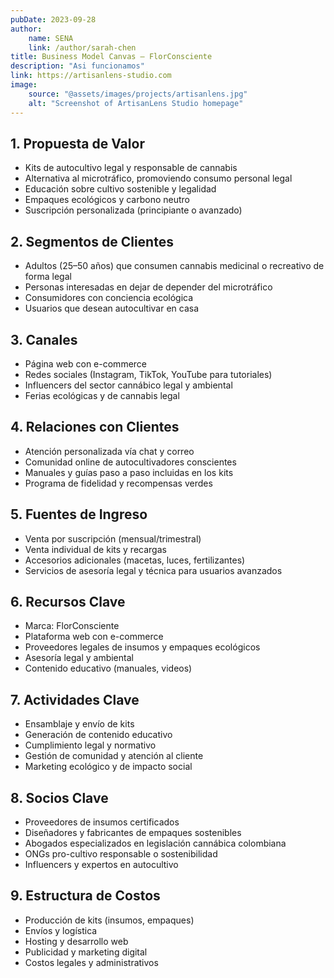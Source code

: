 ```yaml
---
pubDate: 2023-09-28
author:
    name: SENA
    link: /author/sarah-chen
title: Business Model Canvas – FlorConsciente
description: "Asi funcionamos"
link: https://artisanlens-studio.com
image:
    source: "@assets/images/projects/artisanlens.jpg"
    alt: "Screenshot of ArtisanLens Studio homepage"
---
```


## 1. Propuesta de Valor

- Kits de autocultivo legal y responsable de cannabis
- Alternativa al microtráfico, promoviendo consumo personal legal
- Educación sobre cultivo sostenible y legalidad
- Empaques ecológicos y carbono neutro
- Suscripción personalizada (principiante o avanzado)

## 2. Segmentos de Clientes

- Adultos (25–50 años) que consumen cannabis medicinal o recreativo de forma legal
- Personas interesadas en dejar de depender del microtráfico
- Consumidores con conciencia ecológica
- Usuarios que desean autocultivar en casa

## 3. Canales

- Página web con e-commerce
- Redes sociales (Instagram, TikTok, YouTube para tutoriales)
- Influencers del sector cannábico legal y ambiental
- Ferias ecológicas y de cannabis legal

## 4. Relaciones con Clientes

- Atención personalizada vía chat y correo
- Comunidad online de autocultivadores conscientes
- Manuales y guías paso a paso incluidas en los kits
- Programa de fidelidad y recompensas verdes

## 5. Fuentes de Ingreso

- Venta por suscripción (mensual/trimestral)
- Venta individual de kits y recargas
- Accesorios adicionales (macetas, luces, fertilizantes)
- Servicios de asesoría legal y técnica para usuarios avanzados

## 6. Recursos Clave

- Marca: FlorConsciente
- Plataforma web con e-commerce
- Proveedores legales de insumos y empaques ecológicos
- Asesoría legal y ambiental
- Contenido educativo (manuales, videos)

## 7. Actividades Clave

- Ensamblaje y envío de kits
- Generación de contenido educativo
- Cumplimiento legal y normativo
- Gestión de comunidad y atención al cliente
- Marketing ecológico y de impacto social

## 8. Socios Clave

- Proveedores de insumos certificados
- Diseñadores y fabricantes de empaques sostenibles
- Abogados especializados en legislación cannábica colombiana
- ONGs pro-cultivo responsable o sostenibilidad
- Influencers y expertos en autocultivo

## 9. Estructura de Costos

- Producción de kits (insumos, empaques)
- Envíos y logística
- Hosting y desarrollo web
- Publicidad y marketing digital
- Costos legales y administrativos
